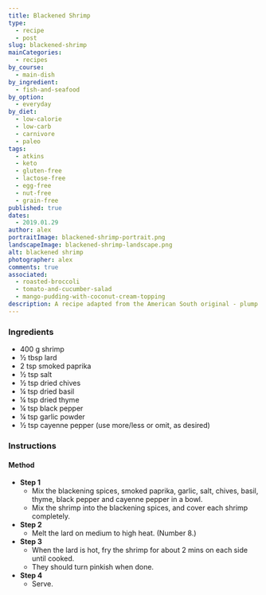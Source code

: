 ```yaml
---
title: Blackened Shrimp
type:
  - recipe
  - post
slug: blackened-shrimp
mainCategories:
  - recipes
by_course:
  - main-dish
by_ingredient:
  - fish-and-seafood
by_option:
  - everyday
by_diet:
  - low-calorie
  - low-carb
  - carnivore
  - paleo
tags:
  - atkins
  - keto
  - gluten-free
  - lactose-free
  - egg-free
  - nut-free
  - grain-free
published: true
dates:
  - 2019.01.29
author: alex
portraitImage: blackened-shrimp-portrait.png
landscapeImage: blackened-shrimp-landscape.png
alt: blackened shrimp
photographer: alex
comments: true
associated:
  - roasted-broccoli
  - tomato-and-cucumber-salad
  - mango-pudding-with-coconut-cream-topping
description: A recipe adapted from the American South original - plump shrimp covered in blackening spices and sizzled in lard instead of butter to make it lactose-free. Carl absolutely loves this recipe!
---
```


<Ingredients>

### Ingredients

- 400 g shrimp
- ½ tbsp lard
- 2 tsp smoked paprika
- ½ tsp salt
- ½ tsp dried chives
- ¼ tsp dried basil
- ¼ tsp dried thyme
- ¼ tsp black pepper
- ¼ tsp garlic powder
- ½ tsp cayenne pepper (use more/less or omit, as desired)

</Ingredients>

<Instructions>

### Instructions

#### Method

- **Step 1**
  - Mix the blackening spices, smoked paprika, garlic, salt, chives, basil, thyme, black pepper and cayenne pepper in a bowl.
  - Mix the shrimp into the blackening spices, and cover each shrimp completely.
- **Step 2**
  - Melt the lard on medium to high heat. (Number 8.)
- **Step 3**
  - When the lard is hot, fry the shrimp for about 2 mins on each side until cooked.
  - They should turn pinkish when done.
- **Step 4**
  - Serve.

</Instructions>
